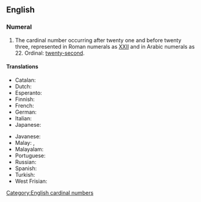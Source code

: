 {{also|twenty-two}}
==English==

===Numeral===
{{head|en|numeral}}

# The cardinal number occurring after twenty one and before twenty three, represented in Roman numerals as [[XXII]] and in Arabic numerals as 22. Ordinal: [[twenty-second]].

====Translations====
{{trans-top|22}}
* Catalan: {{t+|ca|vint-i-dos}}
* Dutch: {{t+|nl|tweeëntwintig|f}}
* Esperanto: {{t|eo|dudek du}}
* Finnish: {{t|fi|kaksikymmentäkaksi}}
* French: {{t|fr|vingt deux|m}}
* German: {{t+|de|zweiundzwanzig|f}}
* Italian: {{t+|it|ventidue}}
* Japanese: {{t|ja|にじゅうに|sc=Jpan}}
{{trans-mid}}
* Javanese: {{t+|jv|rolikur}}
* Malay: {{t|ms|dua puluh dua}}, {{t|ms|dua likur}}
* Malayalam: {{t|ml|ഇരുപത്തിരണ്ട്}}
* Portuguese: {{t+|pt|vinte e dois}}
* Russian: {{t+|ru|два́дцать два}}
* Spanish: {{t+|es|veintidós}}
* Turkish: {{t+|tr|yirmi iki}}
* West Frisian: {{t+|fy|twaentweintich}}
{{trans-bottom}}

[[Category:English cardinal numbers]]